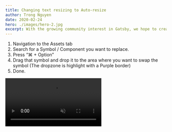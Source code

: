```yaml
---
title: Changing text resizing to Auto-resize
author: Trong Nguyen
date: 2020-02-24
hero: ./images/hero-2.jpg
excerpt: With the growing community interest in Gatsby, we hope to create more resources that make it easier for anyone to grasp the power of this incredible tool.
---
```


<div class="Grid Col2">

1. Navigation to the Assets tab
2. Search for a Symbol / Component you want to replace.
3. Press “⌘ + Option”
4. Drag that symbol and drop it to the area where you want to swap the symbol (The dropzone is highlight with a Purple border)
5. Done.

<div class="video">
  <video autoplay loop muted playsinline src="https://video.twimg.com/tweet_video/EQt890XU8AEM221.mp4"></video>
</div>
</div>